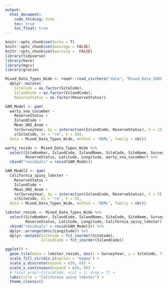 ```yaml
---
output: 
  html_document:
    code_folding: hide
    toc: true
    toc_float: true
---
```

```r
knitr::opts_chunk$set(echo = T)
knitr::opts_chunk$set(message = FALSE)
knitr::opts_chunk$set(warning =  FALSE)
library(tidyverse)
library(here)
library(mgcv)
library(gratia)
```


```r
Mixed_Data_Types_Wide <- readr::read_csv(here("data", "Mixed_Data_2005.csv")) %>% 
  dplyr::mutate(
    SiteCode = as.factor(SiteCode),
    IslandCode = as.factor(IslandCode),
    ReserveStatus = as.factor(ReserveStatus)) 

GAM_Model <- gam(
  warty_sea_cucumber ~ 
    ReserveStatus +
    IslandCode + 
    Mean_ONI_Anom +
    te(SurveyYear, by = interaction(IslandCode, ReserveStatus), k = 15) + 
    s(SiteCode, bs = "re", k = 20),
  data = Mixed_Data_Types_Wide, method = 'REML', family = nb())

warty_resids <- Mixed_Data_Types_Wide %>% 
  select(SiteNumber, IslandCode, IslandName, SiteCode, SiteName, SurveyYear,
         ReserveStatus, Latitude, Longitude, warty_sea_cucumber) %>% 
  cbind("residuals" = resid(GAM_Model))

GAM_Model2 <- gam(
  California_spiny_lobster ~ 
    ReserveStatus +
    IslandCode + 
    Mean_ONI_Anom +
    te(SurveyYear, by = interaction(IslandCode, ReserveStatus), k = 5) + 
    s(SiteCode, bs = "re", k = 5),
  data = Mixed_Data_Types_Wide, method = 'REML', family = nb())

lobster_resids <- Mixed_Data_Types_Wide %>% 
  select(SiteNumber, IslandCode, IslandName, SiteCode, SiteName, SurveyYear,
         ReserveStatus, Latitude, Longitude, California_spiny_lobster) %>% 
  cbind("residuals" = resid(GAM_Model2)) %>% 
  dplyr::arrange(desc(Longitude)) %>% 
  dplyr::mutate(SiteCode = fct_inorder(SiteCode),
                IslandCode = fct_inorder(IslandCode))
```


```r
ggplot() +
  geom_tile(data = lobster_resids, aes(x = SurveyYear, y = SiteCode, fill = residuals)) +
  scale_fill_viridis_c(option = "magma") +
  scale_y_discrete(expand = c(0, 0)) +
  scale_x_continuous(expand = c(0, 0)) +
  # facet_wrap(~IslandCode, ncol = 1, drop = T) +
  labs(title = "California spiny lobster") +
  theme_classic()
  
```
















